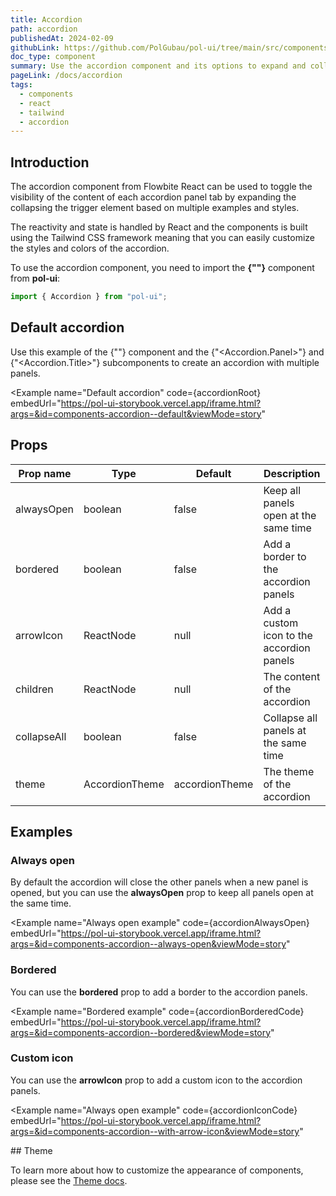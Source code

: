 ```yaml
---
title: Accordion
path: accordion
publishedAt: 2024-02-09
githubLink: https://github.com/PolGubau/pol-ui/tree/main/src/components/Accordion
doc_type: component
summary: Use the accordion component and its options to expand and collapse the content inside each panel based on state reactivity from React and Tailwind CSS
pageLink: /docs/accordion
tags:
  - components
  - react
  - tailwind
  - accordion
---
```





## Introduction

The accordion component from Flowbite React can be used to toggle the visibility of the content of each accordion panel tab by expanding the collapsing the trigger
element based on multiple examples and styles.

The reactivity and state is handled by React and the components is built using the Tailwind CSS framework meaning that you can easily customize the styles and colors of the accordion.

To use the accordion component, you need to import the **{"<Accordion>"}** component from **pol-ui**:

```jsx
import { Accordion } from "pol-ui";
```

## Default accordion

Use this example of the {"<Accordion>"} component and the {"<Accordion.Panel>"} and {"<Accordion.Title>"} subcomponents to create an accordion with multiple panels.

<Example
  name="Default accordion"
  code={accordionRoot}
  embedUrl="https://pol-ui-storybook.vercel.app/iframe.html?args=&id=components-accordion--default&viewMode=story"
>
  <AccordionRoot />
</Example>

## Props

| Prop name   | Type           | Default        | Description                               |
| ----------- | -------------- | -------------- | ----------------------------------------- |
| alwaysOpen  | boolean        | false          | Keep all panels open at the same time     |
| bordered    | boolean        | false          | Add a border to the accordion panels      |
| arrowIcon   | ReactNode      | null           | Add a custom icon to the accordion panels |
| children    | ReactNode      | null           | The content of the accordion              |
| collapseAll | boolean        | false          | Collapse all panels at the same time      |
| theme       | AccordionTheme | accordionTheme | The theme of the accordion                |

## Examples

### Always open

By default the accordion will close the other panels when a new panel is opened, but you can use the **alwaysOpen** prop to keep all panels open at the same time.

<Example
  name="Always open example"
  code={accordionAlwaysOpen}
  embedUrl="https://pol-ui-storybook.vercel.app/iframe.html?args=&id=components-accordion--always-open&viewMode=story"
>
  <AccordionAlwaysOpen />
</Example>

### Bordered

You can use the **bordered** prop to add a border to the accordion panels.

<Example
  name="Bordered example"
  code={accordionBorderedCode}
  embedUrl="https://pol-ui-storybook.vercel.app/iframe.html?args=&id=components-accordion--bordered&viewMode=story"
>
  <AccordionBordered />
</Example>

### Custom icon

You can use the **arrowIcon** prop to add a custom icon to the accordion panels.

<Example
  name="Always open example"
  code={accordionIconCode}
  embedUrl="https://pol-ui-storybook.vercel.app/iframe.html?args=&id=components-accordion--with-arrow-icon&viewMode=story"
>
  <AccordionIcon />
</Example>
## Theme

To learn more about how to customize the appearance of components, please see the [Theme docs](/docs/theming).

<Theme />
